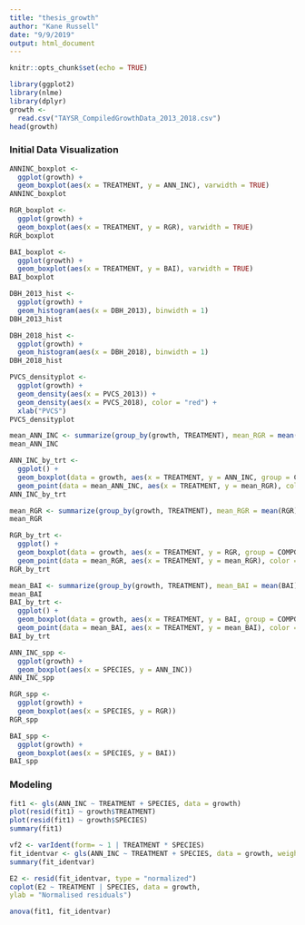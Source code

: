 ```yaml
---
title: "thesis_growth"
author: "Kane Russell"
date: "9/9/2019"
output: html_document
---
```


```r
knitr::opts_chunk$set(echo = TRUE)
```

```r
library(ggplot2)
library(nlme)
library(dplyr)
growth <- 
  read.csv("TAYSR_CompiledGrowthData_2013_2018.csv")
head(growth)
```


### Initial Data Visualization

```r
ANNINC_boxplot <- 
  ggplot(growth) + 
  geom_boxplot(aes(x = TREATMENT, y = ANN_INC), varwidth = TRUE)
ANNINC_boxplot
```

```r
RGR_boxplot <- 
  ggplot(growth) + 
  geom_boxplot(aes(x = TREATMENT, y = RGR), varwidth = TRUE)
RGR_boxplot
```

```r
BAI_boxplot <- 
  ggplot(growth) + 
  geom_boxplot(aes(x = TREATMENT, y = BAI), varwidth = TRUE)
BAI_boxplot
```


```r
DBH_2013_hist <- 
  ggplot(growth) + 
  geom_histogram(aes(x = DBH_2013), binwidth = 1) 
DBH_2013_hist
```

```r
DBH_2018_hist <- 
  ggplot(growth) + 
  geom_histogram(aes(x = DBH_2018), binwidth = 1)
DBH_2018_hist
```

```r
PVCS_densityplot <-
  ggplot(growth) + 
  geom_density(aes(x = PVCS_2013)) + 
  geom_density(aes(x = PVCS_2018), color = "red") + 
  xlab("PVCS")
PVCS_densityplot
```


```r
mean_ANN_INC <- summarize(group_by(growth, TREATMENT), mean_RGR = mean(ANN_INC))
mean_ANN_INC
```


```r
ANN_INC_by_trt <- 
  ggplot() + 
  geom_boxplot(data = growth, aes(x = TREATMENT, y = ANN_INC, group = COMPGAP, color = factor(COMP))) + 
  geom_point(data = mean_ANN_INC, aes(x = TREATMENT, y = mean_RGR), color = "red", shape = 4, size = 4)
ANN_INC_by_trt
```
```r
mean_RGR <- summarize(group_by(growth, TREATMENT), mean_RGR = mean(RGR))
mean_RGR
```


```r
RGR_by_trt <- 
  ggplot() + 
  geom_boxplot(data = growth, aes(x = TREATMENT, y = RGR, group = COMPGAP, color = factor(COMP))) + 
  geom_point(data = mean_RGR, aes(x = TREATMENT, y = mean_RGR), color = "red", shape = 4, size = 4)
RGR_by_trt
```


```r
mean_BAI <- summarize(group_by(growth, TREATMENT), mean_BAI = mean(BAI))
mean_BAI
BAI_by_trt <- 
  ggplot() + 
  geom_boxplot(data = growth, aes(x = TREATMENT, y = BAI, group = COMPGAP)) + 
  geom_point(data = mean_BAI, aes(x = TREATMENT, y = mean_BAI), color = "red", shape = 4, size = 4)
BAI_by_trt
```


```r
ANN_INC_spp <- 
  ggplot(growth) + 
  geom_boxplot(aes(x = SPECIES, y = ANN_INC))
ANN_INC_spp

RGR_spp <- 
  ggplot(growth) + 
  geom_boxplot(aes(x = SPECIES, y = RGR))
RGR_spp

BAI_spp <- 
  ggplot(growth) + 
  geom_boxplot(aes(x = SPECIES, y = BAI))
BAI_spp
```




### Modeling

```r
fit1 <- gls(ANN_INC ~ TREATMENT + SPECIES, data = growth)
plot(resid(fit1) ~ growth$TREATMENT)
plot(resid(fit1) ~ growth$SPECIES)
summary(fit1)
```

```r
vf2 <- varIdent(form= ~ 1 | TREATMENT * SPECIES)
fit_identvar <- gls(ANN_INC ~ TREATMENT + SPECIES, data = growth, weights = vf2)
summary(fit_identvar)
```

```r
E2 <- resid(fit_identvar, type = "normalized")
coplot(E2 ~ TREATMENT | SPECIES, data = growth,
ylab = "Normalised residuals")
```

```r
anova(fit1, fit_identvar)
```

